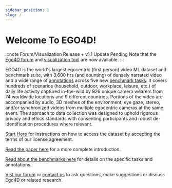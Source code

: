 ```yaml
---
sidebar_position: 1
slug: /
---
```




# Welcome To EGO4D!

:::note Forum/Visualization Release + v1.1 Update Pending
Note that the [Ego4D forum](https://discuss.ego4d-data.org/) and [visualization tool](./viz.md) are now available.
:::

EGO4D is the world's largest egocentric (first person) video ML dataset and benchmark suite, with 3,600 hrs (and counting) of densely narrated video and a wide range of [annotations](./data/annotation-guidelines.md) across five new [benchmark tasks](./benchmarks/overview.md).  It covers hundreds of scenarios (household, outdoor, workplace, leisure, etc.) of daily life activity captured in-the-wild by 926 unique camera wearers from 74 worldwide locations and 9 different countries.  Portions of the video are accompanied by audio, 3D meshes of the environment, eye gaze, stereo, and/or synchronized videos from multiple egocentric cameras at the same event.  The approach to data collection was designed to uphold rigorous privacy and ethics standards with consenting participants and robust de-identification procedures where relevant.

[Start Here](./start-here.md) for instructions on how to access the dataset by accepting the terms of our license agreement.

[Read the paper here](https://arxiv.org/abs/2110.07058) for a more complete introduction.

[Read about the benchmarks here](./benchmarks/overview.md) for details on the specific tasks and annotations.

[Vist our forum](https://discuss.ego4d-data.org/) or [contact us](./contact.md) to ask questions, make suggestions or discuss Ego4D or related research.

<DiscourseCarousel />